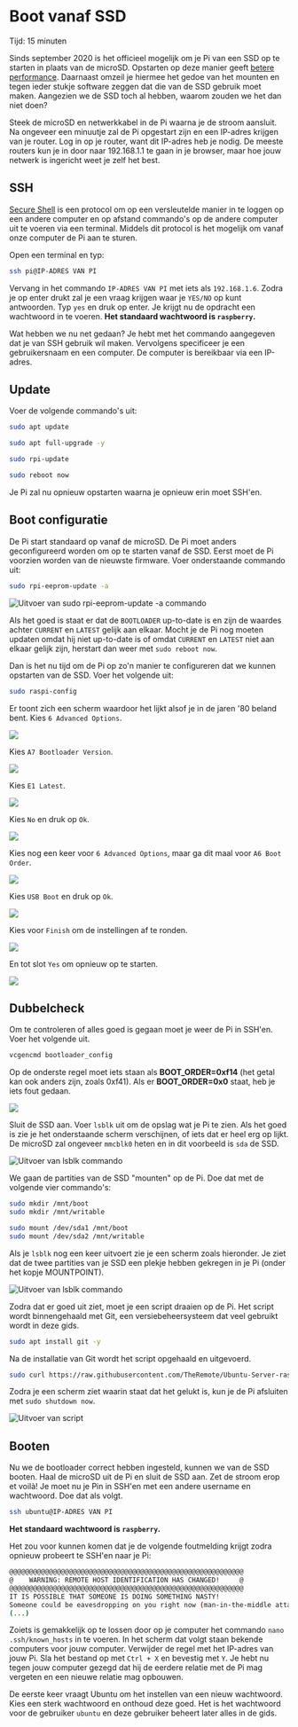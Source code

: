 
# Boot vanaf SSD

<Callout emoji="&#x2139;">
	Tijd: 15 minuten
</Callout>

Sinds september 2020 is het officieel mogelijk om je Pi van een SSD op te starten in plaats van de microSD. Opstarten op deze manier geeft [betere performance](https://www.tomshardware.com/news/raspberry-pi-4-ssd-test,39811.html). Daarnaast omzeil je hiermee het gedoe van het mounten en tegen ieder stukje software zeggen dat die van de SSD gebruik moet maken. Aangezien we de SSD toch al hebben, waarom zouden we het dan niet doen?

Steek de microSD en netwerkkabel in de Pi waarna je de stroom aansluit. Na ongeveer een minuutje zal de Pi opgestart zijn en een IP-adres krijgen van je router. Log in op je router, want dit IP-adres heb je nodig. De meeste routers kun je in door naar 192.168.1.1 te gaan in je browser, maar hoe jouw netwerk is ingericht weet je zelf het best.

## SSH

[Secure Shell](https://nl.wikipedia.org/wiki/Secure_Shell) is een protocol om op een versleutelde manier in te loggen op een andere computer en op afstand commando's op de andere computer uit te voeren via een terminal. Middels dit protocol is het mogelijk om vanaf onze computer de Pi aan te sturen.

Open een terminal en typ:

```bash
ssh pi@IP-ADRES VAN PI
```

Vervang in het commando `IP-ADRES VAN PI` met iets als `192.168.1.6`. Zodra je op enter drukt zal je een vraag krijgen waar je `YES/NO` op kunt antwoorden. Typ `yes` en druk op enter. Je krijgt nu de opdracht een wachtwoord in te voeren. **Het standaard wachtwoord is `raspberry`.**

Wat hebben we nu net gedaan? Je hebt met het commando aangegeven dat je van SSH gebruik wil maken. Vervolgens specificeer je een gebruikersnaam en een computer. De computer is bereikbaar via een IP-adres.

## Update

Voer de volgende commando's uit:

```bash
sudo apt update
```

```bash
sudo apt full-upgrade -y
```

```bash
sudo rpi-update
```

```bash
sudo reboot now
```

Je Pi zal nu opnieuw opstarten waarna je opnieuw erin moet SSH'en.

## Boot configuratie

De Pi start standaard op vanaf de microSD. De Pi moet anders geconfigureerd worden om op te starten vanaf de SSD. Eerst moet de Pi voorzien worden van de nieuwste firmware. Voer onderstaande commando uit:

```bash
sudo rpi-eeprom-update -a
```

![Uitvoer van `sudo rpi-eeprom-update -a` commando](/bootfromssd.png)

Als het goed is staat er dat de `BOOTLOADER` up-to-date is en zijn de waardes achter `CURRENT` en `LATEST` gelijk aan elkaar. Mocht je de Pi nog moeten updaten omdat hij niet up-to-date is of omdat `CURRENT` en `LATEST` niet aan elkaar gelijk zijn, herstart dan weer met `sudo reboot now`.

Dan is het nu tijd om de Pi op zo'n manier te configureren dat we kunnen opstarten van de SSD. Voer het volgende uit:

```bash
sudo raspi-config
```

Er toont zich een scherm waardoor het lijkt alsof je in de jaren '80 beland bent. Kies `6 Advanced Options`.

![](/6-advancedoptions.png)

Kies `A7 Bootloader Version`.

![](/a7-bootversion.png)

Kies `E1 Latest`.

![](/e1-latest.png)

Kies `No` en druk op `Ok`.

![](/nope.png)

Kies nog een keer voor `6 Advanced Options`, maar ga dit maal voor `A6 Boot Order`.

![](/a6-bootorder.png)

Kies `USB Boot` en druk op `Ok`.

![](/usbboot.png)

Kies voor `Finish` om de instellingen af te ronden.

![](/finish.png)

En tot slot `Yes` om opnieuw op te starten.

![](/reboot.png)

## Dubbelcheck

Om te controleren of alles goed is gegaan moet je weer de Pi in SSH'en. Voer het volgende uit.

```bash
vcgencmd bootloader_config
```

Op de onderste regel moet iets staan als **BOOT\_ORDER=0xf14** (het getal kan ook anders zijn, zoals 0xf41). Als er **BOOT\_ORDER=0x0** staat, heb je iets fout gedaan.

![](/check.png)

Sluit de SSD aan. Voer `lsblk` uit om de opslag wat je Pi te zien. Als het goed is zie je het onderstaande scherm verschijnen, of iets dat er heel erg op lijkt. De microSD zal ongeveer `mmcblk0` heten en in dit voorbeeld is `sda` de SSD.

![Uitvoer van `lsblk` commando](/lsblk.png)

We gaan de partities van de SSD "mounten" op de Pi. Doe dat met de volgende vier commando's:

```bash
sudo mkdir /mnt/boot
sudo mkdir /mnt/writable

sudo mount /dev/sda1 /mnt/boot
sudo mount /dev/sda2 /mnt/writable
```

Als je `lsblk` nog een keer uitvoert zie je een scherm zoals hieronder. Je ziet dat de twee partities van je SSD een plekje hebben gekregen in je Pi (onder het kopje MOUNTPOINT).

![Uitvoer van `lsblk` commando](/mounted.png)

Zodra dat er goed uit ziet, moet je een script draaien op de Pi. Het script wordt binnengehaald met Git, een versiebeheersysteem dat veel gebruikt wordt in deze gids.

```bash
sudo apt install git -y
```

Na de installatie van Git wordt het script opgehaald en uitgevoerd.

```bash
sudo curl https://raw.githubusercontent.com/TheRemote/Ubuntu-Server-raspi4-unofficial/master/BootFix.sh | sudo bash
```

Zodra je een scherm ziet waarin staat dat het gelukt is, kun je de Pi afsluiten met `sudo shutdown now`.

![Uitvoer van script](/script.png)
## Booten

Nu we de bootloader correct hebben ingesteld, kunnen we van de SSD booten. Haal de microSD uit de Pi en sluit de SSD aan. Zet de stroom erop et voilà! Je moet nu je Pin in SSH'en met een andere username en wachtwoord. Doe dat als volgt.

```bash
ssh ubuntu@IP-ADRES VAN PI
```

**Het standaard wachtwoord is `raspberry`.**

Het zou voor kunnen komen dat je de volgende foutmelding krijgt zodra opnieuw probeert te SSH'en naar je Pi:

```bash
@@@@@@@@@@@@@@@@@@@@@@@@@@@@@@@@@@@@@@@@@@@@@@@@@@@@@@@@@@@
@    WARNING: REMOTE HOST IDENTIFICATION HAS CHANGED!     @
@@@@@@@@@@@@@@@@@@@@@@@@@@@@@@@@@@@@@@@@@@@@@@@@@@@@@@@@@@@
IT IS POSSIBLE THAT SOMEONE IS DOING SOMETHING NASTY!
Someone could be eavesdropping on you right now (man-in-the-middle attack)!
(...)
```

Zoiets is gemakkelijk op te lossen door op je computer het commando `nano .ssh/known_hosts` in te voeren. In het scherm dat volgt staan bekende computers voor jouw computer. Verwijder de regel met het IP-adres van jouw Pi. Sla het bestand op met `Ctrl + X` en bevestig met `Y`. Je hebt nu tegen jouw computer gezegd dat hij de eerdere relatie met de Pi mag vergeten en een nieuwe relatie mag opbouwen.

De eerste keer vraagt Ubuntu om het instellen van een nieuw wachtwoord. Kies een sterk wachtwoord en onthoud deze goed. Het is het wachtwoord voor de gebruiker `ubuntu` en deze gebruiker beheert later alles in de gids.

